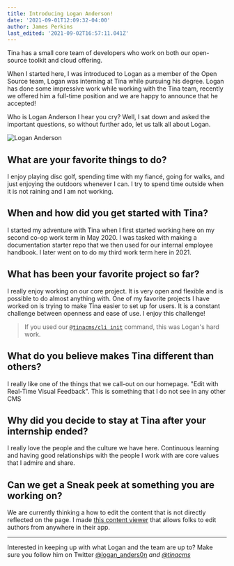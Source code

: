```yaml
---
title: Introducing Logan Anderson!
date: '2021-09-01T12:09:32-04:00'
author: James Perkins
last_edited: '2021-09-02T16:57:11.041Z'
---
```


Tina has a small core team of developers who work on both our open-source toolkit and cloud offering.

When I started here, I was introduced to Logan as a member of the Open Source team, Logan was interning at Tina while pursuing his degree. Logan has done some impressive work while working with the Tina team, recently we offered him a full-time position and we are happy to announce that he accepted!

Who is Logan Anderson I hear you cry? Well, I sat down and asked the important questions, so without further ado, let us talk all about Logan.

![Logan Anderson](/img/people/logan.jpg)

## What are your favorite things to do?

I enjoy playing disc golf, spending time with my fiancé, going for walks, and just enjoying the outdoors whenever I can. I try to spend time outside when it is not raining and I am not working.

## **When and how did you get started with Tina?**

I started my adventure with Tina when I first started working here on my second co-op work term in May 2020. I was tasked with making a documentation starter repo that we then used for our internal employee handbook. I later went on to do my third work term here in 2021.

## **What has been your favorite project so far?**

I really enjoy working on our core project. It is very open and flexible and is possible to do almost anything with. One of my favorite projects I have worked on is trying to make Tina easier to set up for users. It is a constant challenge between openness and ease of use. I enjoy this challenge!

> If you used our [`@tinacms/cli init`](/docs/cli/#init-command) command, this was Logan's hard work.

## **What do you believe makes Tina different than others?**

I really like one of the things that we call-out on our homepage. "Edit with Real-Time Visual Feedback". This is something that I do not see in any other CMS

## **Why did you decide to stay at Tina after your internship ended?**

I really love the people and the culture we have here. Continuous learning and having good relationships with the people I work with are core values that I admire and share.

## **Can we get a Sneak peek at something you are working on?**

We are currently thinking a how to edit the content that is not directly reflected on the page. I made [this content viewer](https://github.com/tinacms/tina-cloud-starter/pull/171#issuecomment-906376371) that allows folks to edit authors from anywhere in their app.

---

Interested in keeping up with what Logan and the team are up to? Make sure you follow him on Twitter [@logan_anders0n](https://twitter.com/logan_anders0n) _and_ [_@tinacms_](https://twitter.com/tinacms)
